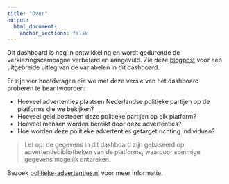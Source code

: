 ```yaml
---
title: "Over"
output:
  html_document:
    anchor_sections: false
---
```


Dit dashboard is nog in ontwikkeling en wordt gedurende de verkiezingscampagne verbeterd en aangevuld. Zie deze [blogpost](https://politieke-advertenties.nl/waar-komen-onze-data-vandaan/) voor een uitgebreide uitleg van de variabelen in dit dashboard.	

Er zijn vier hoofdvragen die we met deze versie van het dashboard proberen te beantwoorden:

+ Hoeveel advertenties plaatsen Nederlandse politieke partijen op de platforms die we bekijken?
+ Hoeveel geld besteden deze politieke partijen op elk platform?
+ Hoeveel mensen worden bereikt door deze advertenties?
+ Hoe worden deze politieke advertenties getarget richting individuen?

> Let op: de gegevens in dit dashboard zijn gebaseerd op advertentiebibliotheken van de platforms, waardoor sommige gegevens mogelijk ontbreken.	

Bezoek [politieke-advertenties.nl](https://politieke-advertenties.nl/) voor meer informatie.


